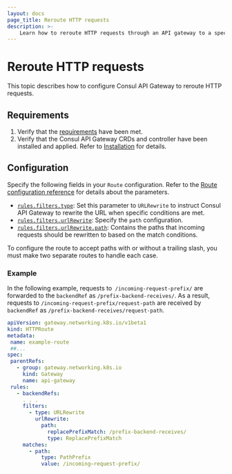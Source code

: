 ```yaml
---
layout: docs
page_title: Reroute HTTP requests
description: >-
    Learn how to reroute HTTP requests through an API gateway to a specific path in Kubernetes.
---
```


# Reroute HTTP requests

This topic describes how to configure Consul API Gateway to reroute HTTP requests.

## Requirements

1. Verify that the [requirements](/consul/docs/api-gateway/tech-specs) have been met.
1. Verify that the Consul API Gateway CRDs and controller have been installed and applied. Refer to [Installation](/consul/docs/north-south/api-gateway/k8s/enable) for details.

## Configuration

Specify the following fields in your `Route` configuration. Refer to the [Route configuration reference](/consul/docs/reference/k8s/api-gateway/routes) for details about the parameters.

- [`rules.filters.type`](/consul/docs/connect/gateways/api-gateway/configuration/routes#rules-filters-type): Set this parameter to `URLRewrite` to instruct Consul API Gateway to rewrite the URL when specific conditions are met. 
- [`rules.filters.urlRewrite`](/consul/docs/connect/gateways/api-gateway/configuration/routes#rules-filters-urlrewrite): Specify the `path` configuration.
- [`rules.filters.urlRewrite.path`](/consul/docs/connect/gateways/api-gateway/configuration/routes#rules-filters-urlrewrite-path): Contains the paths that incoming requests should be rewritten to based on the match conditions.  

To configure the route to accept paths with or without a trailing slash, you must make two separate routes to handle each case.

### Example

In the following example, requests to` /incoming-request-prefix/` are forwarded to the `backendRef` as `/prefix-backend-receives/`. As a result, requests to `/incoming-request-prefix/request-path` are received by `backendRef` as `/prefix-backend-receives/request-path`.

<CodeBlockConfig filename="route.yaml">

```yaml hideClipboard
apiVersion: gateway.networking.k8s.io/v1beta1
kind: HTTPRoute
metadata:
 name: example-route
 ##...
spec:
 parentRefs:
   - group: gateway.networking.k8s.io
     kind: Gateway
     name: api-gateway
 rules:
   - backendRefs:
     . . .
     filters:
       - type: URLRewrite
         urlRewrite:
           path:
             replacePrefixMatch: /prefix-backend-receives/
             type: ReplacePrefixMatch
     matches:
       - path:
           type: PathPrefix
           value: /incoming–request-prefix/
```
</CodeBlockConfig>